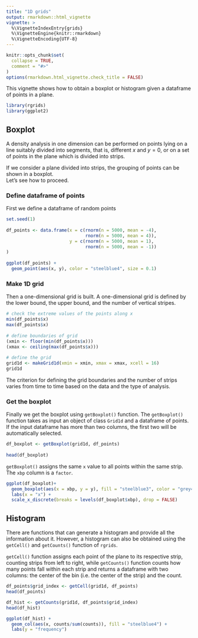 ```yaml
---
title: "1D grids"
output: rmarkdown::html_vignette
vignette: >
  %\VignetteIndexEntry{grids}
  %\VignetteEngine{knitr::rmarkdown}
  %\VignetteEncoding{UTF-8}
---
```


```r
knitr::opts_chunk$set(
  collapse = TRUE,
  comment = "#>"
)
options(rmarkdown.html_vignette.check_title = FALSE)
```

This vignette shows how to obtain a boxplot or histogram given a dataframe of points in a plane.

```r
library(rgrids)
library(ggplot2)
```

## Boxplot

A density analysis in one dimension can be performed on points lying on a line suitably divided into segments, that is, different $x$ and $y = 0$, or on a set of points in the plane which is divided into strips.

If we consider a plane divided into strips, the grouping of points can be shown in a boxplot.  
Let's see how to proceed.

### Define dataframe of points
First we define a dataframe of random points

```r
set.seed(1)
    
df_points <- data.frame(x = c(rnorm(n = 5000, mean = -4), 
                              rnorm(n = 5000, mean = 4)), 
                        y = c(rnorm(n = 5000, mean = 1), 
                              rnorm(n = 5000, mean = -1))
) 
    
ggplot(df_points) + 
  geom_point(aes(x, y), color = "steelblue4", size = 0.1)
```

### Make 1D grid
Then a one-dimensional grid is built. A one-dimensional grid is defined by the lower bound, the upper bound, and the number of vertical stripes.

```r
# check the extreme values of the points along x
min(df_points$x)
max(df_points$x)
 
# define boundaries of grid
(xmin <- floor(min(df_points$x)))
(xmax <- ceiling(max(df_points$x)))
   
# define the grid
grid1d <- makeGrid1d(xmin = xmin, xmax = xmax, xcell = 16)
grid1d
```

The criterion for defining the grid boundaries and the number of strips varies from time to time based on the data and the type of analysis.

### Get the boxplot
Finally we get the boxplot using `getBoxplot()` function. The `getBoxplot()` function takes as input an object of class `Grid1d` and a dataframe of points. If the input dataframe has more than two columns, the first two will be automatically selected.
   
```r
df_boxplot <- getBoxplot(grid1d, df_points)
    
head(df_boxplot)
```

`getBoxplot()` assigns the same `x` value to all points within the same strip. The `xbp` column is a `factor`.

```r
ggplot(df_boxplot)+
  geom_boxplot(aes(x = xbp, y = y), fill = "steelblue3", color = "grey40") + 
  labs(x = "x") + 
  scale_x_discrete(breaks = levels(df_boxplot$xbp), drop = FALSE)
```

<!-- It is essential to add the `scale_x_discrete` line as in the example if you want to represent boxes without points (therefore empty spaces). By removing the line all the boxes are attached and the `x` axis shows jumps. -->

## Histogram
There are functions that can generate a histogram and provide all the information about it. However, a histogram can also be obtained using the `getCell()` and `getCounts()` function of `rgrids`.

`getCell()` function assigns each point of the plane to its respective strip, counting strips from left to right, while `getCounts()` function counts how many points fall within each strip and returns a dataframe with two columns: the center of the bin (i.e. the center of the strip) and the count.

```r
df_points$grid_index <- getCell(grid1d, df_points)
head(df_points)

df_hist <- getCounts(grid1d, df_points$grid_index)
head(df_hist)
```

```r
ggplot(df_hist) + 
  geom_col(aes(x, counts/sum(counts)), fill = "steelblue4") + 
  labs(y = "frequency")
```
